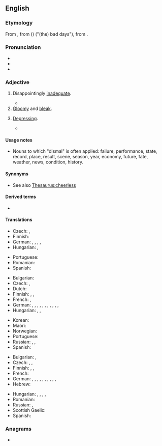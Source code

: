 ==English==

===Etymology===
From {{etyl|xno|en}} {{m|fro|dismal}}, from {{etyl|fro|en}} ({{m|fro|li}}) {{m|fro|dis}} {{m|fro|mals}} ("(the) bad days"), from {{etyl|ML.|en}} {{m|la|diēs||day}} {{m|la|mālī||bad}}.

===Pronunciation===
* {{IPA|[ˈdɪzməɫ]|lang=en}}
* {{audio|en-us-dismal.ogg|Audio (US)|lang=en}}
* {{rhymes|ɪsməl|lang=en}}

===Adjective===
{{en-adj}}

# Disappointingly [[inadequate]].
#: {{ux|en|He received a '''dismal''' compensation.}}
#* {{quote-journal|lang=en|date=April 22, 2012|author=Sam Sheringham|work=BBC Sport
|title=[http://www.bbc.co.uk/sport/0/football/17718147 Liverpool 0-1 West Brom]
|passage=Liverpool's efforts thereafter had an air of desperation as their '''dismal''' 2012 league form continued.}}
# [[gloomy|Gloomy]] and [[bleak]].
#: {{ux|en|The storm made for a '''dismal''' weekend}}
# [[depressing|Depressing]].
#: {{ux|en|She was lost in '''dismal''' thoughts of despair}}
#* {{quote-book|lang=en|year=1913|author={{w|Joseph C. Lincoln}}|chapter=12
|title=[http://openlibrary.org/works/OL5535161W Mr. Pratt's Patients]
|passage=So, after a spell, he decided to make the best of it and shoved us into the front parlor. 'Twas a '''dismal''' sort of place, with hair wreaths, and wax fruit, and tin lambrekins, and land knows what all. It looked like a tomb and smelt pretty nigh as musty and dead-and-gone.}}

====Usage notes====
* Nouns to which "dismal" is often applied: failure, performance, state, record, place, result, scene, season, year, economy, future, fate, weather, news, condition, history.

====Synonyms====
* See also [[Thesaurus:cheerless]]

====Derived terms====
* {{l|en|dismal science}}

====Translations====
{{trans-top|disappointingly inadequate}}
* Czech: {{t|cs|neradostný}}, {{t|cs|neuspokojivý}}
* Finnish: {{t+|fi|surkea}}
* German: {{t+|de|unzureichend}}, {{t+|de|unzulänglich}}, {{t+|de|jämmerlich}}, {{t+|de|kläglich}}, {{t+|de|miserabel}}
* Hungarian: {{t+|hu|elszomorító}}, {{t+|hu|sikertelen}}
{{trans-mid}}
* Portuguese: {{t+|pt|inadequado}}
* Romanian: {{t|ro|dezamagitor de inadecvat}}
* Spanish: {{t+|es|estrepitoso}}
{{trans-bottom}}

{{trans-top|gloomy and bleak}}
* Bulgarian: {{t+|bg|мра́чен}}
* Czech: {{t|cs|chmurný}}, {{t|cs|neradostný}}
* Dutch: {{t+|nl|akelig}}
* Finnish: {{t+|fi|synkkä}}, {{t+|fi|surullinen}}, {{t+|fi|ankea}}
* French: {{t+|fr|morne}}, {{t+|fr|lugubre}}
* German: {{t+|de|traurig}}, {{t+|de|trübe}}, {{t+|de|trostlos}}, {{t+|de|freudlos}}, {{t+|de|düster}}, {{t+|de|finster}}, {{t+|de|trist}}, {{t+|de|trüb}}, {{t+|de|fade}}, {{t+|de|fad}}, {{t|de|trübselig}}, {{t+|de|trübsinnig}}
* Hungarian: {{t+|hu|szomorú}}, {{t+|hu|sötét}}, {{t+|hu|bús}}
{{trans-mid}}
* Korean: {{t|ko|음침하다}}
* Maori: {{t|mi|poururu }}
* Norwegian: {{t|no|stusslig}}
* Portuguese: {{t+|pt|sombrio}}
* Russian: {{t+|ru|мра́чный}}, {{t+|ru|угрю́мый}}, {{t+|ru|уны́лый}}
* Spanish: {{t+|es|triste}}
{{trans-bottom}}

{{trans-top|depressing}}
* Bulgarian: {{t+|bg|тъ̀жен}}, {{t+|bg|уни́л}}
* Czech: {{t|cs|deprimující}}, {{t|cs|depresivní}}, {{t|cs|chmurný}}
* Finnish: {{t+|fi|surullinen}}, {{t|fi|synkeä}}, {{t+|fi|synkkä}}
* French: {{t+|fr|déprimant}}
* German: {{t+|de|unglücklich}}, {{t+|de|deprimiert}}, {{t+|de|deprimierend}}, {{t+|de|traurig}}, {{t+|de|trostlos}}, {{t+|de|freudlos}}, {{t+|de|düster}}, {{t+|de|finster}}, {{t+|de|trist}}, {{t|de|trübselig}}, {{t+|de|trübsinnig}}
* Hebrew: {{t+|he|מדכא|m|tr=medake|sc=Hebr}}
{{trans-mid}}
* Hungarian: {{t+|hu|szomorú}}, {{t+|hu|lehangoló}}, {{t+|hu|gyászos}}, {{t+|hu|komor}}, {{t+|hu|vigasztalan}}
* Romanian: {{t+|ro|deprimant}}
* Russian: {{t+|ru|гнету́щий}}, {{t+|ru|уны́лый}}
* Scottish Gaelic: {{t|gd|brònach}}
* Spanish: {{t|es|deprimente}}
{{trans-bottom}}

===Anagrams===
* {{anagrams|en|a=adilms|almids}}